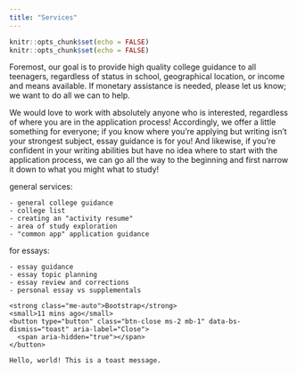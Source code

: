 ```yaml
---
title: "Services"
---
```


```r
knitr::opts_chunk$set(echo = FALSE)
knitr::opts_chunk$set(echo = FALSE)
```


Foremost, our goal is to provide high quality college guidance to all teenagers, regardless of status in school, geographical location, or income and means available. If monetary assistance is needed, please let us know; we want to do all we can to help.


We would love to work with absolutely anyone who is interested, regardless of where you are in the application process! Accordingly, we offer a little something for everyone; if you know where you're applying but writing isn't your strongest subject, essay guidance is for you! And likewise, if you're confident in your writing abilities but have no idea where to start with the application process, we can go all the way to the beginning and first narrow it down to what you might what to study! 


<div class="card border-info mb-3" style="max-width: 30rem;">
  <div class="card-header">general services:</div>
  <div class="card-body">
    - general college guidance
    - college list
    - creating an "activity resume"
    - area of study exploration
    - "common app" application guidance
  </div>
</div>

<div class="card border-info mb-3" style="max-width: 30rem;">
  <div class="card-header">for essays:</div>
  <div class="card-body">
    - essay guidance
    - essay topic planning
    - essay review and corrections
    - personal essay vs supplementals
  </div>
</div>


<div class="toast show" role="alert" aria-live="assertive" aria-atomic="true">
  <div class="toast-header">
    <strong class="me-auto">Bootstrap</strong>
    <small>11 mins ago</small>
    <button type="button" class="btn-close ms-2 mb-1" data-bs-dismiss="toast" aria-label="Close">
      <span aria-hidden="true"></span>
    </button>
  </div>
  <div class="toast-body">
    Hello, world! This is a toast message.
  </div>
</div>
